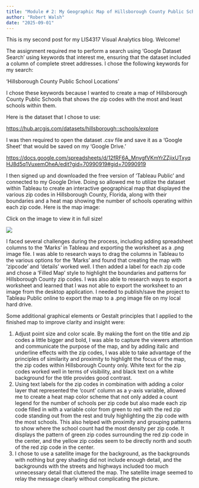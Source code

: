 ```yaml
---
title: "Module # 2: My Geographic Map of Hillsborough County Public Schools by Zipcode"
author: "Robert Walsh"
date: "2025-09-01"
---
```


This is my second post for my LIS4317 Visual Analytics blog. Welcome!

The assignment required me to perform a search using 'Google Dataset Search' using keywords that interest me, ensuring that the dataset included a column of complete street addresses. I chose the following keywords for my search:

'Hillsborough County Public School Locations'

I chose these keywords because I wanted to create a map of Hillsborough County Public Schools that shows the zip codes with the most and least schools within them.

Here is the dataset that I chose to use:

<https://hub.arcgis.com/datasets/hillsborough::schools/explore>

I was then required to open the dataset .csv file and save it as a 'Google Sheet' that would be saved on my 'Google Drive.'

<https://docs.google.com/spreadsheets/d/12fRF6A_MnygfVKmYrZZjixUTxyqHJ8d5q1VuxemOheA/edit?gid=70990919#gid=70990919>

I then signed up and downloaded the free version of 'Tableau Public' and connected to my Google Drive. Doing so allowed me to utilize the dataset within Tableau to create an interactive geographical map that displayed the various zip codes in Hillsborough County, Florida, along with their boundaries and a heat map showing the number of schools operating within each zip code. Here is the map image:

Click on the image to view it in full size!

[![](Sheet%201.png)](Sheet%201.png)

I faced several challenges during the process, including adding spreadsheet columns to the 'Marks' in Tableau and exporting the worksheet as a .png image file. I was able to research ways to drag the columns in Tableau to the various options for the 'Marks' and found that creating the map with 'zipcode' and 'details' worked well. I then added a label for each zip code and chose a 'Filled Map' style to highlight the boundaries and patterns for Hillsborough County zip codes. I was also able to research ways to export a worksheet and learned that I was not able to export the worksheet to an image from the desktop application. I needed to publish/save the project to Tableau Public online to export the map to a .png image file on my local hard drive.

Some additional graphical elements or Gestalt principles that I applied to the finished map to improve clarity and insight were:

1.  Adjust point size and color scale. By making the font on the title and zip codes a little bigger and bold, I was able to capture the viewers attention and communicate the purpose of the map, and by adding italic and underline effects with the zip codes, I was able to take advantage of the principles of similarity and proximity to highlight the focus of the map, the zip codes within Hillsborough County only. White text for the zip codes worked well in terms of visibility, and black text on a white background for the title provides good contrast.
2.  Using text labels for the zip codes in combination with adding a color layer that represented the 'count' column as a y-axis variable, allowed me to create a heat map color scheme that not only added a count legend for the number of schools per zip code but also made each zip code filled in with a variable color from green to red with the red zip code standing out from the rest and truly highlighting the zip code with the most schools. This also helped with proximity and grouping patterns to show where the school count had the most density per zip code. It displays the pattern of green zip codes surrounding the red zip code in the center, and the yellow zip codes seem to be directly north and south of the red zip code in the center.
3.  I chose to use a satellite image for the background, as the backgrounds with nothing but grey shading did not include enough detail, and the backgrounds with the streets and highways included too much unnecessary detail that cluttered the map. The satellite image seemed to relay the message clearly without complicating the picture.
